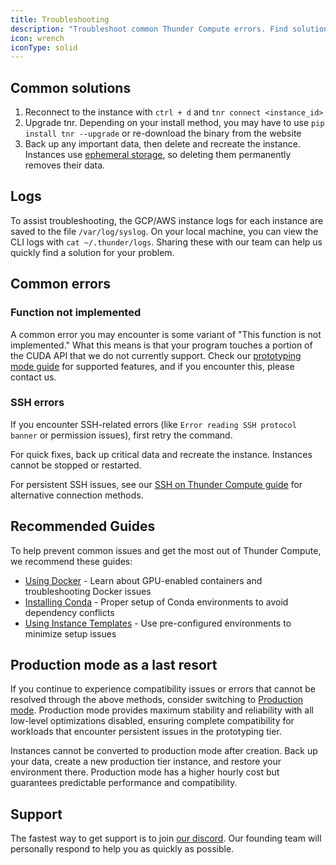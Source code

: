 ```yaml
---
title: Troubleshooting
description: "Troubleshoot common Thunder Compute errors. Find solutions for connection issues, function errors, SSH problems, and access logs. Get support via Discord."
icon: wrench
iconType: solid
---
```


## Common solutions

1.  Reconnect to the instance with `ctrl + d` and `tnr connect <instance_id>`
2.  Upgrade tnr. Depending on your install method, you may have to use `pip install tnr --upgrade` or re-download the binary from the website
3.  Back up any important data, then delete and recreate the instance. Instances use [ephemeral storage](/guides/using-ephemeral-storage), so deleting them permanently removes their data.

## Logs

To assist troubleshooting, the GCP/AWS instance logs for each instance are saved to the file `/var/log/syslog`. On your local machine, you can view the CLI logs with `cat ~/.thunder/logs`. Sharing these with our team can help us quickly find a solution for your problem.

## Common errors

### Function not implemented

A common error you may encounter is some variant of "This function is not implemented." What this means is that your program touches a portion of the CUDA API that we do not currently support. Check our [prototyping mode guide](/docs/prototyping-mode) for supported features, and if you encounter this, please contact us.

### SSH errors

If you encounter SSH-related errors (like `Error reading SSH protocol banner` or permission issues), first retry the command.

For quick fixes, back up critical data and recreate the instance. Instances cannot be stopped or restarted.

For persistent SSH issues, see our [SSH on Thunder Compute guide](/guides/ssh-on-thunder-compute) for alternative connection methods.

## Recommended Guides

To help prevent common issues and get the most out of Thunder Compute, we recommend these guides:

* [Using Docker](/guides/using-docker-on-thundercompute) - Learn about GPU-enabled containers and troubleshooting Docker issues
* [Installing Conda](/guides/installing-conda) - Proper setup of Conda environments to avoid dependency conflicts
* [Using Instance Templates](/guides/using-instance-templates) - Use pre-configured environments to minimize setup issues

## Production mode as a last resort

If you continue to experience compatibility issues or errors that cannot be resolved through the above methods, consider switching to [Production mode](/docs/production-mode). Production mode provides maximum stability and reliability with all low-level optimizations disabled, ensuring complete compatibility for workloads that encounter persistent issues in the prototyping tier.

Instances cannot be converted to production mode after creation. Back up your data, create a new production tier instance, and restore your environment there. Production mode has a higher hourly cost but guarantees predictable performance and compatibility.

## Support

The fastest way to get support is to join [our discord](https://discord.gg/nwuETS9jJK). Our founding team will personally respond to help you as quickly as possible.
